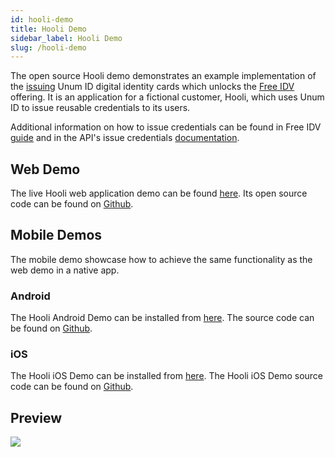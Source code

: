 ```yaml
---
id: hooli-demo
title: Hooli Demo
sidebar_label: Hooli Demo
slug: /hooli-demo
---
```



The open source Hooli demo demonstrates an example implementation of the [issuing](https://www.unumid.co/issue) Unum ID digital identity cards which unlocks the [Free IDV](/free-idv-guide) offering. It is an application for a fictional customer, Hooli, which uses Unum ID to issue reusable <Tip type="credential">credentials</Tip> to its users. 

Additional information on how to issue credentials can be found in Free IDV [guide](/free-idv-guide) and in the API's issue credentials [documentation](/api-overview#issue-credentials).

## Web Demo
The live Hooli web application demo can be found [here](https://hooli-web.demo.sandbox-unumid.co/login). Its open source code can be found on [Github](https://github.com/UnumID/Hooli-Demo-Web).

## Mobile Demos
The mobile demo showcase how to achieve the same functionality as the web demo in a native app.

### Android
The Hooli Android Demo can be installed from [here](https://appdistribution.firebase.dev/i/f59869e16365c7f8). The source code can be found on [Github](https://github.com/UnumID/UnumIDWebWallet-android).

### iOS
The Hooli iOS Demo can be installed from [here](https://testflight.apple.com/join/kjdN0EAD). The Hooli iOS Demo source code can be found on [Github](https://github.com/UnumID/Hooli-iOS).

## Preview
![](/img/hooli-ios.png)
